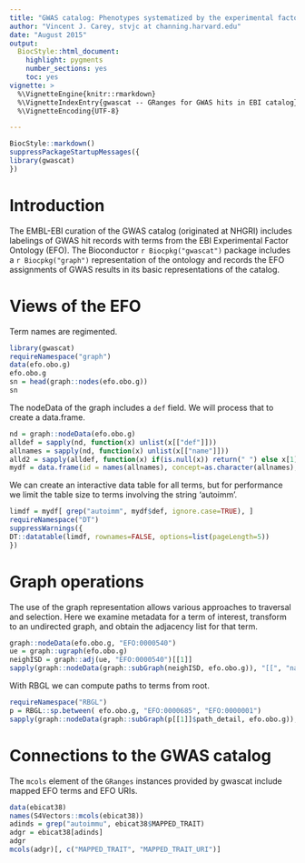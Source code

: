 ```yaml
---
title: "GWAS catalog: Phenotypes systematized by the experimental factor ontology"
author: "Vincent J. Carey, stvjc at channing.harvard.edu"
date: "August 2015"
output:
  BiocStyle::html_document:
    highlight: pygments
    number_sections: yes
    toc: yes
vignette: >
  %\VignetteEngine{knitr::rmarkdown}
  %\VignetteIndexEntry{gwascat -- GRanges for GWAS hits in EBI catalog}
  %\VignetteEncoding{UTF-8}

---
```


```r
BiocStyle::markdown()
suppressPackageStartupMessages({
library(gwascat)
})
```

# Introduction

The EMBL-EBI curation of the GWAS catalog (originated at NHGRI)
includes labelings of GWAS hit records with terms from the EBI Experimental
Factor Ontology (EFO).  The Bioconductor `r Biocpkg("gwascat")`
package includes a `r Biocpkg("graph")` representation of the ontology
and records the EFO assignments of GWAS results in its basic
representations of the catalog.

# Views of the EFO

Term names are regimented.

```r
library(gwascat)
requireNamespace("graph")
data(efo.obo.g)
efo.obo.g
sn = head(graph::nodes(efo.obo.g))
sn
```

The nodeData of the graph includes a `def` field.
We will process that to create a data.frame.

```r
nd = graph::nodeData(efo.obo.g)
alldef = sapply(nd, function(x) unlist(x[["def"]]))
allnames = sapply(nd, function(x) unlist(x[["name"]]))
alld2 = sapply(alldef, function(x) if(is.null(x)) return(" ") else x[1])
mydf = data.frame(id = names(allnames), concept=as.character(allnames), def=unlist(alld2))
```

We can create an interactive data table for all terms, but for
performance we limit the table size to terms involving the string
'autoimm'.

```r
limdf = mydf[ grep("autoimm", mydf$def, ignore.case=TRUE), ]
requireNamespace("DT")
suppressWarnings({
DT::datatable(limdf, rownames=FALSE, options=list(pageLength=5))
})
```

# Graph operations

The use of the graph representation allows various approaches
to traversal and selection.  Here we examine metadata for a
term of interest, transform to an undirected graph, and obtain
the adjacency list for that term.

```r
graph::nodeData(efo.obo.g, "EFO:0000540")
ue = graph::ugraph(efo.obo.g)
neighISD = graph::adj(ue, "EFO:0000540")[[1]]
sapply(graph::nodeData(graph::subGraph(neighISD, efo.obo.g)), "[[", "name")
```

With RBGL we can compute paths to terms from root.
```r
requireNamespace("RBGL")
p = RBGL::sp.between( efo.obo.g, "EFO:0000685", "EFO:0000001")
sapply(graph::nodeData(graph::subGraph(p[[1]]$path_detail, efo.obo.g)), "[[", "name")
```

# Connections to the GWAS catalog

The `mcols` element of the `GRanges` instances provided by
gwascat include mapped EFO terms and EFO URIs.

```r
data(ebicat38)
names(S4Vectors::mcols(ebicat38))
adinds = grep("autoimmu", ebicat38$MAPPED_TRAIT)
adgr = ebicat38[adinds]
adgr
mcols(adgr)[, c("MAPPED_TRAIT", "MAPPED_TRAIT_URI")]
```
